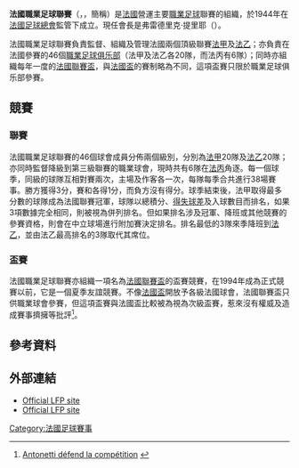 {{onesource|time=2015-08-06T02:22:44+00:00}}
{{Infobox football league
| name       = 法國職業足球聯賽<br />''Ligue de Football Professionnel''
| logo       = LFP2009.png
| pixels     = 120
| country    = {{Flagicon|FRA}} 法國
| confed     = [[UEFA|UEFA]]
| founded    = 1944年
| divisions  = [[法甲|法甲]]<br />[[法乙|法乙]]
| teams      = 46
| promotion  = 
| relegation = [[法国足球丙级联赛|法国足球丙级联赛]]
| level      = 1–2
| domest_cup = [[法國聯賽盃|法國聯賽盃]]
| confed_cup = 
| champions  = 法甲：[[馬賽足球俱樂部|馬賽]]<br/>法乙：[[卡昂足球俱樂部|卡昂]]<br/>聯賽盃：[[馬賽足球俱樂部|馬賽]]
| season     = 2009/10年
| most successful club =
| tv         = [[Canal+|Canal+]]<br>[[Eurosport|Eurosport]]<br>France Télévisions<br>Orange<br>Setanta Sports<br>TV5 Monde
| website    = [http://www.ligue1.com/ www.ligue1.com]
| current    = 
}}

'''法國職業足球聯賽'''（{{lang-fr|'''Ligue de Football Professionnel'''}}，{{IPA-fr|liɡ də futbol pʁɔfɛsjɔnɛl}}，簡稱{{lang|fr|'''LFP'''}}）是[[法國|法國]]營運主要[[職業|職業]][[足球|足球]]聯賽的組織，於1944年在[[法國足球總會|法國足球總會]]監管下成立。現任會長是弗雷德里克·提里耶（{{lang|fr|Frédéric Thiriez}}）。

法國職業足球聯賽負責監督、組織及管理法國兩個頂級聯賽[[法甲|法甲]]及[[法乙|法乙]]；亦負責在法國參賽的46個[[職業|職業]][[足球俱乐部|足球俱乐部]]（法甲及法乙各20隊，而法丙有6隊）；同時亦組織每年一度的[[法國聯賽盃|法國聯賽盃]]，與[[法國盃|法國盃]]的賽制略為不同，這項盃賽只限於職業足球俱乐部參賽。

==競賽==
===聯賽===
法國職業足球聯賽的46個球會成員分佈兩個級別，分別為[[法甲|法甲]]20隊及[[法乙|法乙]]20隊；亦同時監督降級到第三級聯賽的職業球會，現時共有6隊在[[法丙|法丙]]角逐。每一個球季，同級的球隊互相對賽兩次，主場及作客各一次，每隊每季合共進行38場賽事。勝方獲得3分，賽和各得1分，而負方沒有得分。球季結束後，法甲取得最多分數的球隊成為法國聯賽冠軍，球隊以總積分、[[得失球差|得失球差]]及入球數目而排名，如果3項數據完全相同，則被視為併列排名。但如果排名涉及冠軍、降班或其他競賽的參賽資格，則會在中立球場進行附加賽決定排名。排名最低的3隊來季降班到[[法乙|法乙]]，並由法乙最高排名的3隊取代其席位。

===盃賽===
法國職業足球聯賽亦組織一項名為[[法國聯賽盃|法國聯賽盃]]的盃賽競賽，在1994年成為正式競賽以前，它是一個夏季友誼競賽。不像[[法國盃|法國盃]]開放予各級法國球會，法國聯賽盃只供職業球會參賽，但這項盃賽與法國盃比較被為視為次級盃賽，惹來沒有權威及造成賽事擠擁等批評<ref>[http://www.francefootball.fr/FF/breves2010/20100326_202145_antonetti-defend-la-competition.html Antonetti défend la compétition] {{webarchive|url=https://web.archive.org/web/20100329112804/http://www.francefootball.fr/FF/breves2010/20100326_202145_antonetti-defend-la-competition.html|date=2010-03-29}}{{Fr}}</ref>。

==參考資料==
{{reflist}}

==外部連結==
*[http://www.lfp.fr Official LFP site] {{Wayback|url=http://www.lfp.fr/ |date=20110225051308 }} {{fr icon}}
*[https://web.archive.org/web/20160531123518/http://www.ligue1.com/ Official LFP site] {{en icon}}

{{法國足球架構}}

[[Category:法國足球賽事|Category:法國足球賽事]]